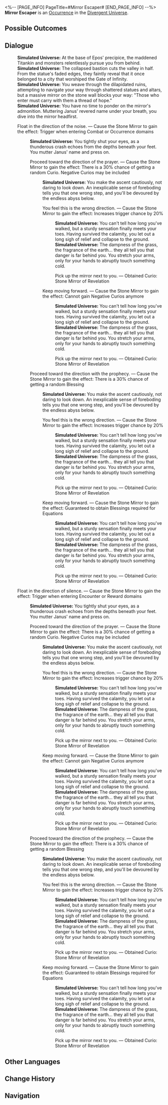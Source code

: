 <%-- [PAGE_INFO]
PageTitle=#Mirror Escaper#
[END_PAGE_INFO] --%>
{{Stub}}
{{Simulated Universe Event Infobox
|id            = 25401
|title         = 
|image         = <!--TBA: SpriteOutput/Rogue/RandomEvent/PicRogueEvent_32.png-->
|domains_su    = 
|domains_swarm = 
|domains_gng   = 
|domains_du    = Unknown
|domains_und   = 
|requirements  = 
|prev          = 
|next          = 
|characters    = 
|factions      = 
|order         = 
|order_du      = 137
}}
'''Mirror Escaper''' is an [[Divergent Universe/Occurrence|Occurrence]] in the [[Divergent Universe]].

==Possible Outcomes==
{{Possible Outcomes
|choice_1 = Float in the direction of the noise.
|result_1 = Cause the Stone Mirror to gain the effect: Trigger when entering Combat or Occurrence domains

|choice_2 = Float in the direction of silence.
|result_2 = Cause the Stone Mirror to gain the effect: Trigger when entering Encounter or Reward domains

|choice_3 = Proceed toward the direction of the prayer.
|result_3 = Cause the Stone Mirror to gain the effect: There is a 30% chance of getting a random Curio. Negative Curios may be included

|choice_4 = Proceed toward the direction with the prophecy.
|result_4 = Cause the Stone Mirror to gain the effect: There is a 30% chance of getting a random Blessing

|choice_5 = You feel this is the wrong direction.
|result_5 = Cause the Stone Mirror to gain the effect: Increases trigger chance by 20%

|choice_6 = Keep moving forward.
|result_6 = Cause the Stone Mirror to gain the effect: Cannot gain Negative Curios anymore

|choice_7 = Pick up the mirror next to you.
|result_7 = Obtained Curio: Stone Mirror of Revelation

|choice_8 = Keep moving forward.
|result_8 = Cause the Stone Mirror to gain the effect: Guaranteed to obtain Blessings required for Equations

|choice_9 = Proceed toward the direction of the prophecy.
|result_9 = Cause the Stone Mirror to gain the effect: There is a 30% chance of getting a random Blessing

}}
<!--
==Gameplay Notes==
* 
-->
==Dialogue==
{{Dialogue Start}}
:'''Simulated Universe:''' At the base of Epos' precipice, the maddened Titankin and monsters relentlessly pursue you from behind.
:'''Simulated Universe:''' The collapsed bastion cuts the valley in half. From the statue's faded edges, they faintly reveal that it once belonged to a city that worshiped the Gate of Infinity.
:'''Simulated Universe:''' You weave through the dilapidated ruins, attempting to navigate your way through shattered statues and altars, but a massive mirror on the stone wall blocks your way: "Those who enter must carry with them a thread of hope."
:'''Simulated Universe:''' You have no time to ponder on the mirror's admonition. Muttering Janus' revered name under your breath, you dive into the mirror headfirst.
:{{DIcon|Star}} Float in the direction of the noise. &mdash; Cause the Stone Mirror to gain the effect: Trigger when entering Combat or Occurrence domains
::'''Simulated Universe:''' You tightly shut your eyes, as a thunderous crash echoes from the depths beneath your feet. You mutter Janus' name and press on.
::{{DIcon|Star}} Proceed toward the direction of the prayer. &mdash; Cause the Stone Mirror to gain the effect: There is a 30% chance of getting a random Curio. Negative Curios may be included
:::'''Simulated Universe:''' You make the ascent cautiously, not daring to look down. An inexplicable sense of foreboding tells you that one wrong step, and you'll be devoured by the endless abyss below.
:::{{DIcon|Star}} You feel this is the wrong direction. &mdash; Cause the Stone Mirror to gain the effect: Increases trigger chance by 20%
::::'''Simulated Universe:''' You can't tell how long you've walked, but a sturdy sensation finally meets your toes. Having survived the calamity, you let out a long sigh of relief and collapse to the ground.
::::'''Simulated Universe:''' The dampness of the grass, the fragrance of the earth... they all tell you that danger is far behind you. You stretch your arms, only for your hands to abruptly touch something cold.
::::{{DIcon|Star}} Pick up the mirror next to you. &mdash; Obtained Curio: Stone Mirror of Revelation
:::{{DIcon|Star}} Keep moving forward. &mdash; Cause the Stone Mirror to gain the effect: Cannot gain Negative Curios anymore
::::'''Simulated Universe:''' You can't tell how long you've walked, but a sturdy sensation finally meets your toes. Having survived the calamity, you let out a long sigh of relief and collapse to the ground.
::::'''Simulated Universe:''' The dampness of the grass, the fragrance of the earth... they all tell you that danger is far behind you. You stretch your arms, only for your hands to abruptly touch something cold.
::::{{DIcon|Star}} Pick up the mirror next to you. &mdash; Obtained Curio: Stone Mirror of Revelation
::{{DIcon|Star}} Proceed toward the direction with the prophecy. &mdash; Cause the Stone Mirror to gain the effect: There is a 30% chance of getting a random Blessing
:::'''Simulated Universe:''' You make the ascent cautiously, not daring to look down. An inexplicable sense of foreboding tells you that one wrong step, and you'll be devoured by the endless abyss below.
:::{{DIcon|Star}} You feel this is the wrong direction. &mdash; Cause the Stone Mirror to gain the effect: Increases trigger chance by 20%
::::'''Simulated Universe:''' You can't tell how long you've walked, but a sturdy sensation finally meets your toes. Having survived the calamity, you let out a long sigh of relief and collapse to the ground.
::::'''Simulated Universe:''' The dampness of the grass, the fragrance of the earth... they all tell you that danger is far behind you. You stretch your arms, only for your hands to abruptly touch something cold.
::::{{DIcon|Star}} Pick up the mirror next to you. &mdash; Obtained Curio: Stone Mirror of Revelation
:::{{DIcon|Star}} Keep moving forward. &mdash; Cause the Stone Mirror to gain the effect: Guaranteed to obtain Blessings required for Equations
::::'''Simulated Universe:''' You can't tell how long you've walked, but a sturdy sensation finally meets your toes. Having survived the calamity, you let out a long sigh of relief and collapse to the ground.
::::'''Simulated Universe:''' The dampness of the grass, the fragrance of the earth... they all tell you that danger is far behind you. You stretch your arms, only for your hands to abruptly touch something cold.
::::{{DIcon|Star}} Pick up the mirror next to you. &mdash; Obtained Curio: Stone Mirror of Revelation
:{{DIcon|Star}} Float in the direction of silence. &mdash; Cause the Stone Mirror to gain the effect: Trigger when entering Encounter or Reward domains
::'''Simulated Universe:''' You tightly shut your eyes, as a thunderous crash echoes from the depths beneath your feet. You mutter Janus' name and press on.
::{{DIcon|Star}} Proceed toward the direction of the prayer. &mdash; Cause the Stone Mirror to gain the effect: There is a 30% chance of getting a random Curio. Negative Curios may be included
:::'''Simulated Universe:''' You make the ascent cautiously, not daring to look down. An inexplicable sense of foreboding tells you that one wrong step, and you'll be devoured by the endless abyss below.
:::{{DIcon|Star}} You feel this is the wrong direction. &mdash; Cause the Stone Mirror to gain the effect: Increases trigger chance by 20%
::::'''Simulated Universe:''' You can't tell how long you've walked, but a sturdy sensation finally meets your toes. Having survived the calamity, you let out a long sigh of relief and collapse to the ground.
::::'''Simulated Universe:''' The dampness of the grass, the fragrance of the earth... they all tell you that danger is far behind you. You stretch your arms, only for your hands to abruptly touch something cold.
::::{{DIcon|Star}} Pick up the mirror next to you. &mdash; Obtained Curio: Stone Mirror of Revelation
:::{{DIcon|Star}} Keep moving forward. &mdash; Cause the Stone Mirror to gain the effect: Cannot gain Negative Curios anymore
::::'''Simulated Universe:''' You can't tell how long you've walked, but a sturdy sensation finally meets your toes. Having survived the calamity, you let out a long sigh of relief and collapse to the ground.
::::'''Simulated Universe:''' The dampness of the grass, the fragrance of the earth... they all tell you that danger is far behind you. You stretch your arms, only for your hands to abruptly touch something cold.
::::{{DIcon|Star}} Pick up the mirror next to you. &mdash; Obtained Curio: Stone Mirror of Revelation
::{{DIcon|Star}} Proceed toward the direction of the prophecy. &mdash; Cause the Stone Mirror to gain the effect: There is a 30% chance of getting a random Blessing
:::'''Simulated Universe:''' You make the ascent cautiously, not daring to look down. An inexplicable sense of foreboding tells you that one wrong step, and you'll be devoured by the endless abyss below.
:::{{DIcon|Star}} You feel this is the wrong direction. &mdash; Cause the Stone Mirror to gain the effect: Increases trigger chance by 20%
::::'''Simulated Universe:''' You can't tell how long you've walked, but a sturdy sensation finally meets your toes. Having survived the calamity, you let out a long sigh of relief and collapse to the ground.
::::'''Simulated Universe:''' The dampness of the grass, the fragrance of the earth... they all tell you that danger is far behind you. You stretch your arms, only for your hands to abruptly touch something cold.
::::{{DIcon|Star}} Pick up the mirror next to you. &mdash; Obtained Curio: Stone Mirror of Revelation
:::{{DIcon|Star}} Keep moving forward. &mdash; Cause the Stone Mirror to gain the effect: Guaranteed to obtain Blessings required for Equations
::::'''Simulated Universe:''' You can't tell how long you've walked, but a sturdy sensation finally meets your toes. Having survived the calamity, you let out a long sigh of relief and collapse to the ground.
::::'''Simulated Universe:''' The dampness of the grass, the fragrance of the earth... they all tell you that danger is far behind you. You stretch your arms, only for your hands to abruptly touch something cold.
::::{{DIcon|Star}} Pick up the mirror next to you. &mdash; Obtained Curio: Stone Mirror of Revelation
{{Dialogue End}}

==Other Languages==
{{Other Languages
|en   = Mirror Escaper
|zhs  = 镜里逃生
|zht  = 鏡裡逃生
|ja   = 鏡からの脱出
|ko   = 거울 속 탈출
|es   = Fuga del espejo
|fr   = Échappée du miroir
|ru   = Беглец в зеркале
|th   = กระจกลี้ภัย
|vi   = Trốn Thoát Trong Gương
|de   = Flucht vor dem Spiegel
|id   = Yang Kabur dari Cermin
|pt   = Fugitivo do Espelho
}}

==Change History==
{{Change History|3.1}}

==Navigation==
{{Occurrence Navbox}}
